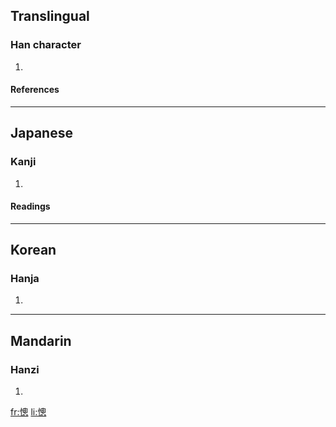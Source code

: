 ==Translingual==
===Han character===
{{Han char|rn=61|rad=心|as=11|sn=15|four=|canj=心竹田心 (PHWP)}}
# {{defn|Han|sort=心11}}
====References====
{{Han ref|kx=0401.250|dkj=11169|dj=0741.120|hdz=42346.080|uh=6181|ud=24961}}
----
==Japanese==
===Kanji===
{{ja-kanji|grade=|rs=心11}}
# {{defn|Japanese}} 
====Readings====
{{ja-readings|on=[[そう]] (sō)|kun=}}
----
==Korean==
===Hanja===
{{ko-hanja|hangeul=총|eumhun=|rv=chong|mr=ch'ong|y=chong}}
# {{defn|Korean}}
----
==Mandarin==
===Hanzi===
{{cmn-hanzi|pin=[[cōng]] ([[cong1]])|wg=ts'ung<sup>1</sup>}}
# {{defn|Mandarin}}

[[fr:憁]]
[[li:憁]]